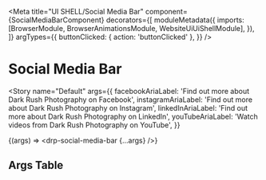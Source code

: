 


<Meta
  title="UI SHELL/Social Media Bar"
  component={SocialMediaBarComponent}
  decorators={[
    moduleMetadata({
      imports: [BrowserModule, BrowserAnimationsModule, WebsiteUiUiShellModule],
    }),
  ]}
  argTypes={{
    buttonClicked: { action: 'buttonClicked' },
  }}
/>

# Social Media Bar

<Story
  name="Default"
  args={{
    facebookAriaLabel: 'Find out more about Dark Rush Photography on Facebook',
    instagramAriaLabel:
      'Find out more about Dark Rush Photography on Instagram',
    linkedInAriaLabel: 'Find out more about Dark Rush Photography on LinkedIn',
    youTubeAriaLabel: 'Watch videos from Dark Rush Photography on YouTube',
  }}
>
  {(args) => <drp-social-media-bar {...args} />}
</Story>

## Args Table

<ArgsTable of={SocialMediaBarComponent} />

